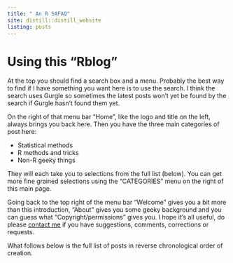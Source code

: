 ```yaml
---
title: " An R SAFAQ"
site: distill::distill_website
listing: posts
---
```

<p></p>
<p></p>
<p></p>
<h1>Using this "Rblog"</h1>
<p></p>
<div class="description">
<p align="left">At the top you should find a search box and a menu.  Probably the best way to find if I have something you want here is to use the search.  I think the search uses Gurgle so sometimes the latest posts won't yet be found by the search if Gurgle hasn't found them yet.

On the right of that menu bar "Home", like the logo and title on the left, always brings you back here. Then you have the three main categories of post here:

* Statistical methods
* R methods and tricks
* Non-R geeky things

They will each take you to selections from the full list (below).  You can get more fine grained selections using the "CATEGORIES" menu on the right of this main page.

Going back to the top right of the menu bar "Welcome" gives you a bit more than this introduction, "About" gives you some geeky background and you can guess what "Copyright/permissions" gives you.  I hope it's all useful, do please [contact me](https://www.psyctc.org/psyctc/contact-me/) if you have suggestions, comments, corrections or requests.</p>  What follows below is the full list of posts in reverse chronological order of creation.
</div>